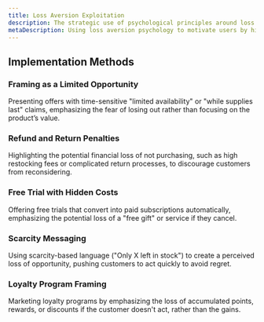 ```yaml
---
title: Loss Aversion Exploitation
description: The strategic use of psychological principles around loss aversion—where individuals are more motivated to avoid losses than to achieve gains—by framing offers and choices in ways that highlight potential losses rather than benefits.
metaDescription: Using loss aversion psychology to motivate users by highlighting potential losses instead of benefits in offers and choices.
---
```


## Implementation Methods

### Framing as a Limited Opportunity  
Presenting offers with time-sensitive "limited availability" or "while supplies last" claims, emphasizing the fear of losing out rather than focusing on the product’s value.

### Refund and Return Penalties  
Highlighting the potential financial loss of not purchasing, such as high restocking fees or complicated return processes, to discourage customers from reconsidering.

### Free Trial with Hidden Costs  
Offering free trials that convert into paid subscriptions automatically, emphasizing the potential loss of a "free gift" or service if they cancel.

### Scarcity Messaging  
Using scarcity-based language ("Only X left in stock") to create a perceived loss of opportunity, pushing customers to act quickly to avoid regret.

### Loyalty Program Framing  
Marketing loyalty programs by emphasizing the loss of accumulated points, rewards, or discounts if the customer doesn't act, rather than the gains.
